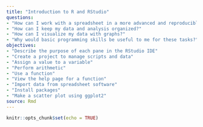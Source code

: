```yaml
---
title: "Introduction to R and RStudio"
questions:
- "How can I work with a spreadsheet in a more advanced and reproducible manner than using MS Excel?"
- "How can I keep my data and analysis organized?"
- "How can I visualize my data with graphs?"
- "Why would basic programming skills be useful to me for these tasks?"
objectives:
- "Describe the purpose of each pane in the RStudio IDE"
- "Create a project to manage scripts and data"
- "Assign a value to a variable"
- "Perform arithmetic"
- "Use a function"
- "View the help page for a function"
- "Import data from spreadsheet software"
- "Install packages"
- "Make a scatter plot using ggplot2"
source: Rmd
---
```


```r
knitr::opts_chunk$set(echo = TRUE)
```


